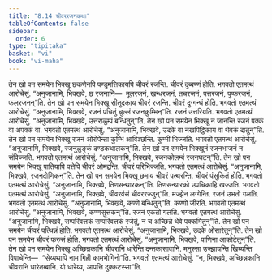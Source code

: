 ```yaml
---
title: "8.14 चीवररजनकथा"
tableOfContents: false
sidebar:
  order: 6
type: "tipitaka"
basket: "vi"
book: "vi-maha"
---
```



<DynamicBreadcrumb />

<Division number="344" book="vi-maha">

<Paragraph number="1629" book="vi-maha">
तेन खो पन समयेन भिक्खू छकणेनपि पण्डुमत्तिकायपि चीवरं रजन्ति. चीवरं दुब्बण्णं होति. भगवतो एतमत्थं आरोचेसुं. “अनुजानामि, भिक्खवे, छ रजनानि—  मूलरजनं, खन्धरजनं, तचरजनं, पत्तरजनं, पुप्फरजनं, फलरजनन्”ति.
</Paragraph>

<Paragraph number="1630" book="vi-maha">
तेन खो पन समयेन भिक्खू सीतुदकाय चीवरं रजन्ति. चीवरं दुग्गन्धं होति. भगवतो एतमत्थं आरोचेसुं. “अनुजानामि, भिक्खवे, रजनं पचितुं चुल्लं रजनकुम्भिन्”ति. रजनं उत्तरियति. भगवतो एतमत्थं आरोचेसुं. “अनुजानामि, भिक्खवे, उत्तराळुम्पं बन्धितुन्”ति.
</Paragraph>

<Paragraph number="1631" book="vi-maha">
तेन खो पन समयेन भिक्खू न जानन्ति रजनं पक्कं वा अपक्कं वा. भगवतो एतमत्थं आरोचेसुं. “अनुजानामि, भिक्खवे, उदके वा नखपिट्ठिकाय वा थेवकं दातुन्”ति.
</Paragraph>

<Paragraph number="1632" book="vi-maha">
तेन खो पन समयेन भिक्खू रजनं ओरोपेन्ता कुम्भिं आविञ्छन्ति. कुम्भी भिज्जति. भगवतो एतमत्थं आरोचेसुं. “अनुजानामि, भिक्खवे, रजनुळुङ्कं दण्डकथालकन्”ति.
</Paragraph>

<Paragraph number="1633" book="vi-maha">
तेन खो पन समयेन भिक्खूनं रजनभाजनं न संविज्जति. भगवतो एतमत्थं आरोचेसुं. “अनुजानामि, भिक्खवे, रजनकोलम्बं रजनघटन्”ति.
</Paragraph>

<Paragraph number="1634" book="vi-maha">
तेन खो पन समयेन भिक्खू पातियापि पत्तेपि चीवरं ओमद्दन्ति. चीवरं परिभिज्जति. भगवतो एतमत्थं आरोचेसुं. “अनुजानामि, भिक्खवे, रजनदोणिकन्”ति.
</Paragraph>

<Paragraph number="1635" book="vi-maha">
तेन खो पन समयेन भिक्खू छमाय चीवरं पत्थरन्ति. चीवरं पंसुकितं होति. भगवतो एतमत्थं आरोचेसुं. “अनुजानामि, भिक्खवे, तिणसन्थारकन्”ति.
</Paragraph>

<Paragraph number="1636" book="vi-maha">
तिणसन्थारको उपचिकाहि खज्जति. भगवतो एतमत्थं आरोचेसुं. “अनुजानामि, भिक्खवे, चीवरवंसं चीवररज्जुन्”ति.
</Paragraph>

<Paragraph number="1637" book="vi-maha">
मज्झेन लग्गेन्ति. रजनं उभतो गलति. भगवतो एतमत्थं आरोचेसुं. “अनुजानामि, भिक्खवे, कण्णे बन्धितुन्”ति.
</Paragraph>

<Paragraph number="1638" book="vi-maha">
कण्णो जीरति. भगवतो एतमत्थं आरोचेसुं. “अनुजानामि, भिक्खवे, कण्णसुत्तकन्”ति.
</Paragraph>

<Paragraph number="1639" book="vi-maha">
रजनं एकतो गलति. भगवतो एतमत्थं आरोचेसुं. “अनुजानामि, भिक्खवे, सम्परिवत्तकं सम्परिवत्तकं रजेतुं, न च अच्छिन्ने थेवे पक्कमितुन्”ति.
</Paragraph>

<Paragraph number="1640" book="vi-maha">
तेन खो पन समयेन चीवरं पत्थिन्नं होति. भगवतो एतमत्थं आरोचेसुं. “अनुजानामि, भिक्खवे, उदके ओसारेतुन्”ति.
</Paragraph>

<Paragraph number="1641" book="vi-maha">
तेन खो पन समयेन चीवरं फरुसं होति. भगवतो एतमत्थं आरोचेसुं. “अनुजानामि, भिक्खवे, पाणिना आकोटेतुन्”ति.
</Paragraph>

<Paragraph number="1642" book="vi-maha">
तेन खो पन समयेन भिक्खू अच्छिन्नकानि चीवरानि धारेन्ति दन्तकासावानि. मनुस्सा उज्झायन्ति खिय्यन्ति विपाचेन्ति—  “सेय्यथापि नाम गिही कामभोगिनो”ति. भगवतो एतमत्थं आरोचेसुं. “न, भिक्खवे, अच्छिन्नकानि चीवरानि धारेतब्बानि. यो धारेय्य, आपत्ति दुक्कटस्सा”ति.
</Paragraph>
</Division>